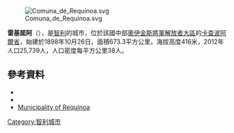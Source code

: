 [[Image:Comuna_de_Requínoa.svg|right]]

'''雷基諾阿'''（{{lang-es|Requínoa}}），是[[智利|智利]]的城市，位於該國中部[[奧伊金斯將軍解放者大區|奧伊金斯將軍解放者大區]]的[[卡查波阿爾省|卡查波阿爾省]]，始建於1898年10月26日，面積673.3平方公里，海拔高度416米，2012年人口25,739人，人口密度每平方公里38人。

{{Coord|34|16|43|S|70|48|42|W|display=title}}

==參考資料==
*{{Cite web |url = http://www.requinoa.cl/ |title = Municipality of Requínoa |accessdate = 10 November 2010 |language = es |archive-date = 2014-05-29 |archive-url = https://web.archive.org/web/20140529225502/http://www.requinoa.cl/ |dead-url = yes }}
*{{Cite web |url= http://www.ine.cl/canales/chile_estadistico/censos_poblacion_vivienda/censo_pobl_vivi.php |title= National Statistics Institute |accessdate= 10 November 2010 |language= es |archive-date= 2010-01-25 |archive-url= https://web.archive.org/web/20100125030853/http://www.ine.cl/canales/chile_estadistico/censos_poblacion_vivienda/censo_pobl_vivi.php |dead-url= no }}
*[http://www.requinoa.cl/ Municipality of Requínoa] {{Wayback|url=http://www.requinoa.cl/ |date=20140529225502 }}

{{Chile-geo-stub}}
[[Category:智利城市|Category:智利城市]]